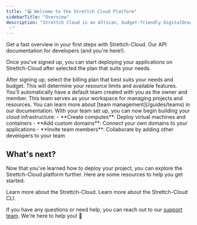 ```yaml
---
title: "😁 Welcome to the Strettch Cloud Platform"
sidebarTitle: "Overview"
description: "Strettch Cloud is an African, budget-friendly DigitalOcean alternative — designed to grow with you across Africa, while keeping your data local and compliant.
 ✨"
---
```


<CardGroup>
  <Card
    title="Quick Start Guide"
    icon="book"
    href="/getting-started/quickstart"
  >
    Get a fast overview in your first steps with Strettch-Cloud.
  </Card>
  <Card title="Sign up" icon="user" href="https://console.cloud.strettch.dev">
    Our API documentation for developers (and you're here!).
  </Card>
</CardGroup>

<Snippet file="before-begin.mdx" />

Once you've signed up, you can start deploying your applications on Strettch-Cloud after selected the plan that suits your needs.

<Steps>
  <Step title="Choose your billing plan">
    After signing up, select the billing plan that best suits your needs and budget. This will determine your resource limits and available features.
  </Step>
  <Step title="Set up your team">
    You'll automatically have a default team created with you as the owner and member. This team serves as your workspace for managing projects and resources. You can learn more about [team management](/guides/teams) in our documentation.
  </Step>
  <Step title="Start scaling your infrastructure">
    With your team set up, you can now begin building your cloud infrastructure:
    - **Create computes**: Deploy virtual machines and containers
    - **Add custom domains**: Connect your own domains to your applications  
    - **Invite team members**: Collaborate by adding other developers to your team
  </Step>
</Steps>


## What's next?
Now that you've learned how to deploy your project, you can explore the Strettch-Cloud platform further. Here are some resources to help you get started:

<CardGroup>
  <Card
    title="Our site"
    icon="globe"
    href="https://cloud.strettch.com"
  >
    Learn more about the Strettch-Cloud.
  </Card>
  <Card
    title="Platform"
    icon="server"
    href="https://console.cloud.strettch.com"
  >
    Learn more about the Strettch-Cloud CLI.
  </Card>
</CardGroup>


If you have any questions or need help, you can reach out to our [support team](mailto:contact@strettch.com). We're here to help you! 🚀